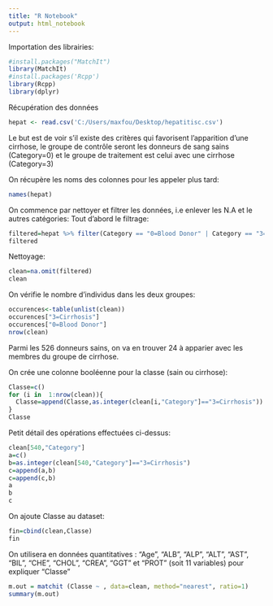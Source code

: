 ---
title: "R Notebook"
output: html_notebook
---

Importation des librairies:
```{r}
#install.packages("MatchIt")
library(MatchIt)
#install.packages('Rcpp')
library(Rcpp)
library(dplyr)
```
Récupération des données
```{r}
hepat <- read.csv('C:/Users/maxfou/Desktop/hepatitisc.csv')
```

Le but est de voir s'il existe des critères qui favorisent l'apparition d'une cirrhose, le groupe de contrôle seront les donneurs de sang sains (Category=0) et le groupe de traitement est celui avec une cirrhose (Category=3)

On récupère les noms des colonnes pour les appeler plus tard:

```{r}
names(hepat)
```


On commence par nettoyer et filtrer les données, i.e enlever les N.A et le autres catégories:
Tout d'abord le filtrage:

```{r}
filtered=hepat %>% filter(Category == "0=Blood Donor" | Category == "3=Cirrhosis" )
filtered
```
Nettoyage:

```{r}
clean=na.omit(filtered)
clean
```

On vérifie le nombre d'individus dans les deux groupes:
```{r}
occurences<-table(unlist(clean))
occurences["3=Cirrhosis"]
occurences["0=Blood Donor"]
nrow(clean)
```
Parmi les 526 donneurs sains, on va en trouver 24 à apparier avec les membres du groupe de cirrhose.

On crée une colonne booléenne pour la classe (sain ou cirrhose):
```{r}
Classe=c()
for (i in  1:nrow(clean)){
  Classe=append(Classe,as.integer(clean[i,"Category"]=="3=Cirrhosis"))
}
Classe
```

Petit détail des opérations effectuées ci-dessus:
```{r}
clean[540,"Category"]
a=c()
b=as.integer(clean[540,"Category"]=="3=Cirrhosis")
c=append(a,b)
c=append(c,b)
a
b
c
```
On ajoute Classe au dataset:
```{r}
fin=cbind(clean,Classe)
fin
```



On utilisera en données quantitatives : "Age", "ALB", "ALP", "ALT", "AST", "BIL", "CHE", "CHOL", "CREA", "GGT" et "PROT" 
(soit 11 variables) pour expliquer "Classe"
```{r}
m.out = matchit (Classe ~ , data=clean, method="nearest", ratio=1)
summary(m.out)
```

